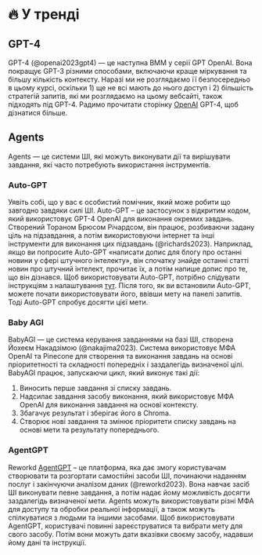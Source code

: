 
# 🔥 У тренді

## GPT-4

GPT-4 (@openai2023gpt4) — це наступна ВММ у серії GPT OpenAI. Вона покращує GPT-3 різними способами, включаючи краще міркування та більшу кількість контексту. Наразі ми не розглядаємо її безпосередньо в цьому курсі, оскільки 1) ще не всі мають до нього доступ і 2) більшість стратегій запитів, які ми розглядаємо на цьому вебсайті, також підходять під GPT-4. Радимо прочитати сторінку [OpenAI](https://openai.com/research/gpt-4) GPT-4, щоб дізнатися більше.

## Agents

Agents — це системи ШІ, які можуть виконувати дії та вирішувати завдання, які часто потребують використання інструментів.

### Auto-GPT

Уявіть собі, що у вас є особистий помічник, який може робити що завгодно завдяки силі ШІ. Auto-GPT – це застосунок з відкритим кодом, який використовує GPT-4 OpenAI для виконання окремих завдань. Створений Тораном Брюсом Річардсом, він працює, розбиваючи задану ціль на підзавдання, а потім використовуючи інтернет та інші інструменти для виконання цих підзавдань (@richards2023). Наприклад, якщо ви попросите Auto-GPT «написати допис для блогу про останні новини у сфері штучного інтелекту», він спочатку знайде останні статті новин про штучний інтелект, прочитає їх, а потім напише допис про те, що він дізнався. Щоб використовувати Auto-GPT, потрібно слідувати інструкціям з налаштування [тут](https://significant-gravitas.github.io/Auto-GPT/setup/). Після того, як ви встановили Auto-GPT, можете почати використовувати його, ввівши мету на панелі запитів. Тоді Auto-GPT спробує досягти цієї мети.

### Baby AGI

BabyAGI — це система керування завданнями на базі ШІ, створена Йохеєм Накадзімою (@nakajima2023). Система використовує МФА OpenAI та Pinecone для створення та виконання завдань на основі пріоритетності та складності попередніх і заздалегідь визначеної цілі. BabyAGI працює, запускаючи цикл, який виконує такі дії:

1. Виносить перше завдання зі списку завдань.
2. Надсилає завдання засобу виконання, який використовує МФА OpenAI для виконання завдання на основі контексту.
3. Збагачує результат і зберігає його в Chroma.
4. Створює нові завдання та змінює пріоритети списку завдань на основі мети та результату попереднього.

### AgentGPT

Reworkd [AgentGPT](https://agentgpt.reworkd.ai/) – це платформа, яка дає змогу користувачам створювати та розгортати самостійні засоби ШІ, починаючи наданням послуг і закінчуючи аналізом даних (@reworkd2023). Вона навчає засіб ШІ виконувати певне завдання, а потім надає йому можливість досягти заздалегідь визначеної мети. Agents можуть використовувати різні МФА для доступу та обробки реальної інформації, а також можуть спілкуватися з людьми та іншими засобами. Щоб використовувати AgentGPT, користувачі повинні зареєструватися та вибрати мету для свого засобу. Потім вони можуть дати вказівки своєму засобу, надавши йому дані та інструкції.
